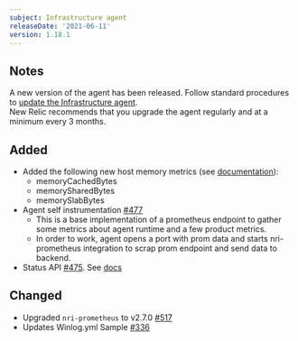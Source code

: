 ```yaml
---
subject: Infrastructure agent
releaseDate: '2021-06-11'
version: 1.18.1
---
```


## Notes
A new version of the agent has been released. Follow standard procedures to [update the Infrastructure agent](https://docs.newrelic.com/docs/infrastructure/install-configure-manage-infrastructure/update-or-uninstall/update-infrastructure-agent).  
New Relic recommends that you upgrade the agent regularly and at a minimum every 3 months.

## Added
- Added the following new host memory metrics (see [documentation](https://docs.newrelic.com/attribute-dictionary/?attribute_name=&events_tids%5B%5D=8407&event=SystemSample)):
    - memoryCachedBytes
    - memorySharedBytes
    - memorySlabBytes
- Agent self instrumentation [#477](https://github.com/newrelic/infrastructure-agent/pull/477)
    - This is a base implementation of a prometheus endpoint to gather some metrics about agent runtime and a few product metrics. 
    - In order to work, agent opens a port with prom data and starts nri-prometheus integration to scrap prom endpoint and send data to backend.
- Status API [#475](https://github.com/newrelic/infrastructure-agent/pull/475). See [docs](https://github.com/newrelic/infrastructure-agent/blob/master/docs/status_api.md)

## Changed
- Upgraded `nri-prometheus` to v2.7.0 [#517](https://github.com/newrelic/infrastructure-agent/pull/517)
- Updates Winlog.yml Sample [#336](https://github.com/newrelic/infrastructure-agent/pull/336)
